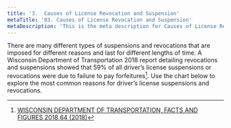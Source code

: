 ```yaml
---
title: '3.	Causes of License Revocation and Suspension'
metaTitle: '03. Causes of License Revocation and Suspension'
metaDescription: 'This is the meta description for Causes of License Revocation and Suspension'
---
```



There are many different types of suspensions and revocations that are imposed for different reasons and last for different lengths of time. A Wisconsin Department of Transportation 2018  report detailing revocations and suspensions showed that 59% of all driver’s license suspensions or revocations were due to failure to pay forfeitures[^1]. Use the chart below to explore the most common reasons for driver’s license suspensions and revocations.

<Toggle />

<!-- ![driver's licence suspension chart](/components/dlsuschart.png "DL Suspension Chart") -->

[^1]: [WISCONSIN DEPARTMENT OF TRANSPORTATION, FACTS AND FIGURES 2018 64 (2018)](https://wisconsindot.gov/Documents/about-wisdot/newsroom/statistics/factsfig/revsus-statistics.pdf)
